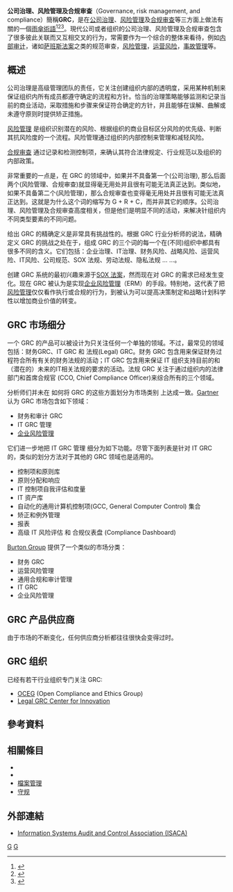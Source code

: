 {{inappropriate tone|time=2016-09-07T16:04:00+00:00}}
{{noteTA
|G1=IT
}}
{{治理}}
'''公司治理、风险管理及合规审查'''（Governance, risk management, and compliance）簡稱'''GRC'''，是在[[公司治理|公司治理]]、[[风险管理|风险管理]]及[[合规审查|合规审查]]等三方面上做法有關的一個[[雨傘術語|雨傘術語]]<ref>{{citation |url=http://books.google.co.uk/books?id=3aUyqPxYw10C |title=Governance, Risk, and Compliance Handbook |author=Anthony Tarantino |isbn=978-0-470-09589-8 |date=2008-02-25 |accessdate=2016-09-07 |archive-date=2014-11-05 |archive-url=https://web.archive.org/web/20141105181919/http://books.google.co.uk/books?id=3aUyqPxYw10C |dead-url=no }}</ref><ref>{{citation |url=http://books.google.co.uk/books?id=1Vi35vE6c1IC&pg=PA9 |title=SAP GRC For Dummies |author1=Denise Vu Broady |author2=Holly A. Roland |chapter=The ABCs of GRC |isbn=978-0-470-33317-4 |date=2008-04-25 |accessdate=2016-09-07 |archive-date=2014-02-23 |archive-url=https://web.archive.org/web/20140223004713/http://books.google.co.uk/books?id=1Vi35vE6c1IC&pg=PA9 |dead-url=no }}</ref><ref>{{citation |author=Silveira, P., Rodriguez, C., Birukou, A., Casati, F., Daniel, F., D'Andrea, V., Worledge & C., Zouhair, T. |year=2012 |url=http://www.igi-global.com/chapter/handbook-research-service-oriented-systems/60900 |title=Aiding Compliance Governance in Service-Based Business Processes |publisher=IGI Global |pages=524–548 |accessdate=2013-04-06 |archive-date=2018-12-11 |archive-url=https://web.archive.org/web/20181211085019/https://www.igi-global.com/chapter/handbook-research-service-oriented-systems/60900 |dead-url=no }}</ref>。現代公司或者组织的公司治理、风险管理及合规审查包含了很多彼此关联而又互相交叉的行为，常需要作为一个综合的整体来看待，例如[[内部审计|内部审计]]，诸如[[萨班斯法案|萨班斯法案]]之类的规范审查，[[风险管理|风险管理]]，[[运营风险|运营风险]]，[[事故管理|事故管理]]等。

==概述==
公司治理是高级管理团队的责任，它关注创建组织内部的透明度，采用某种机制来保证组织内所有成员都遵守确定的流程和方针。恰当的治理策略能够监测和记录当前的商业活动，采取措施和步骤来保证符合确定的方针，并且能够在误解、曲解或未遵守原则时提供矫正措施。

[[风险管理|风险管理]] 是组织识别潜在的风险、根据组织的商业目标区分风险的优先级、判断其抗风险度的一个流程。风险管理通过组织的内部控制来管理和减轻风险。

[[守规|合规审查]] 通过记录和检测控制项，来确认其符合法律规定、行业规范以及组织的内部政策。

非常重要的一点是，在 GRC 的领域中，如果并不具备第一个(公司治理), 那么后面两个(风险管理、合规审查)就显得毫无用处并且很有可能无法真正达到。类似地，如果不具备第二个(风险管理)，那么合规审查也变得毫无用处并且很有可能无法真正达到。这就是为什么这个词的缩写为 G + R + C，而并非其它的顺序。公司治理、风险管理及合规审查高度相关，但是他们是明显不同的活动，来解决针组织内不同类型要素的不同问题。

给出 GRC 的精确定义是非常具有挑战性的。根据 GRC 行业分析师{{le|Michael Rasmussen|Michael Rasmussen}}的说法，精确定义 GRC 的挑战之处在于，组成 GRC 的三个词的每一个在(不同)组织中都具有很多不同的含义。它们包括：企业治理、IT治理、财务风险、战略风险、运营风险、IT风险、公司规范、SOX 法规、劳动法规、隐私法规 … …。

创建 GRC 系统的最初兴趣来源于[[萨班斯-奥克斯利法案|SOX 法案]]，然而现在对 GRC 的需求已经发生变化。现在 GRC 被认为是实现[[企业风险管理|企业风险管理]]（ERM）的手段。特别地，这代表了把[[风险管理|风险管理]]仅仅看作执行或合规的行为，到被认为可以提高决策制定和战略计划科学性以增加商业价值的转变。

== GRC 市场细分 ==

一个 GRC 的产品可以被设计为只关注任何一个单独的领域。不过，最常见的领域包括：财务GRC、IT GRC 和 法规(Legal) GRC。财务 GRC 包含用来保证财务过程符合所有有关的财务法规的活动；IT GRC 包含用来保证 IT 组织支持目前的和（潜在的）未来的IT相关法规的要求的活动。法规 GRC 关注于通过组织内的法律部门和首席合规官 (CCO, Chief Compliance Officer)来综合所有的三个领域。

分析师们并未在 如何将 GRC 的这些方面划分为市场类别 上达成一致。[[Gartner|Gartner]] 认为 GRC 市场包含如下领域：
* 财务和审计 GRC
* IT GRC 管理
* [[企业风险管理|企业风险管理]]

它们进一步地把 IT GRC 管理 细分为如下功能。尽管下面列表是针对 IT GRC 的，类似的划分方法对于其他的 GRC 领域也是适用的。
* 控制项和原则库
* 原则分配和响应
* IT 控制项自我评估和度量
* IT 资产库
* 自动化的通用计算机控制项(GCC, General Computer Control) 集合
* 矫正和例外管理
* 报表
* 高级 IT 风险评估 和 合规仪表盘 (Compliance Dashboard)

[[Burton_Group|Burton Group]] 提供了一个类似的市场分类：
* 财务 GRC
* 运营风险管理
* 通用合规和审计管理
* IT GRC
* 企业风险管理

== GRC 产品供应商 ==

由于市场的不断变化，任何供应商分析都往往很快会变得过时。

== GRC 组织 ==

已经有若干行业组织专门关注 GRC: 
*[http://www.oceg.org OCEG] (Open Compliance and Ethics Group)
*[https://web.archive.org/web/20090214004034/http://www.legalgrc.org/ Legal GRC Center for Innovation]

== 參考資料 ==
{{reflist}}

== 相關條目==
*{{le|合格評定|Conformity assessment}}
*{{le|ISO 19600:2014|ISO 19600:2014}}
*[[檔案管理|檔案管理]]
*[[守规|守规]]

== 外部連結 ==
* [http://www.isaca.org Information Systems Audit and Control Association (ISACA)]{{Wayback|url=http://www.isaca.org/ |date=20080828054649 }}

[[Category:商业软件|G]]
[[Category:企業建模|G]]